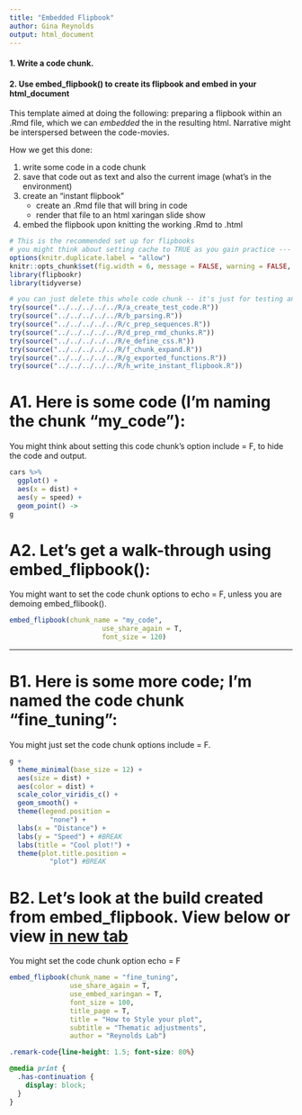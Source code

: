 ```yaml
---
title: "Embedded Flipbook"
author: Gina Reynolds
output: html_document
---
```


#### 1. Write a code chunk. 
#### 2. Use embed_flipbook() to create its flipbook and embed in your html_document 


This template aimed at doing the following:  preparing a flipbook within an .Rmd file, which we can *embedded* the in the resulting html.  Narrative might be interspersed between the code-movies.  

How we get this done:

1. write some code in a code chunk
2. save that code out as text and also the current image (what's in the environment)
3. create an "instant flipbook"
    - create an .Rmd file that will bring in code
    - render that file to an html xaringan slide show
4. embed the flipbook upon knitting the working .Rmd to .html


```r
# This is the recommended set up for flipbooks
# you might think about setting cache to TRUE as you gain practice --- building flipbooks from scratch can be time consuming
options(knitr.duplicate.label = "allow")
knitr::opts_chunk$set(fig.width = 6, message = FALSE, warning = FALSE, comment = "", cache = F)
library(flipbookr)
library(tidyverse)
```

```r
# you can just delete this whole code chunk -- it's just for testing and developing the package
try(source("../../../../../R/a_create_test_code.R"))
try(source("../../../../../R/b_parsing.R"))
try(source("../../../../../R/c_prep_sequences.R"))
try(source("../../../../../R/d_prep_rmd_chunks.R"))
try(source("../../../../../R/e_define_css.R"))
try(source("../../../../../R/f_chunk_expand.R"))
try(source("../../../../../R/g_exported_functions.R"))
try(source("../../../../../R/h_write_instant_flipbook.R"))
```


# A1. Here is some code (I'm naming the chunk "my_code"): 

You might think about setting this code chunk's option include = F, to hide the code and output.

```r
cars %>% 
  ggplot() +
  aes(x = dist) +
  aes(y = speed) +
  geom_point() -> 
g
```



# A2. Let's get a walk-through using embed_flipbook():

You might want to set the code chunk options to echo = F, unless you are demoing embed_flibook(). 

```r
embed_flipbook(chunk_name = "my_code", 
                       use_share_again = T,
                       font_size = 120)
```

---

# B1. Here is some more code; I'm named the code chunk "fine_tuning":

You might just set the code chunk options include = F.

```r
g + 
  theme_minimal(base_size = 12) +
  aes(size = dist) +
  aes(color = dist) +
  scale_color_viridis_c() + 
  geom_smooth() +
  theme(legend.position = 
          "none") +
  labs(x = "Distance") +
  labs(y = "Speed") + #BREAK
  labs(title = "Cool plot!") +
  theme(plot.title.position = 
          "plot") #BREAK
```

# B2. Let's look at the build created from  embed_flipbook. View below or view [in new tab](fine_tuning.html){target="_blank"}

You might set the code chunk option echo = F

```r
embed_flipbook(chunk_name = "fine_tuning", 
               use_share_again = T, 
               use_embed_xaringan = T,
               font_size = 100,
               title_page = T,
               title = "How to Style your plot",
               subtitle = "Thematic adjustments",
               author = "Reynolds Lab")
```



```css
.remark-code{line-height: 1.5; font-size: 80%}

@media print {
  .has-continuation {
    display: block;
  }
}
```
